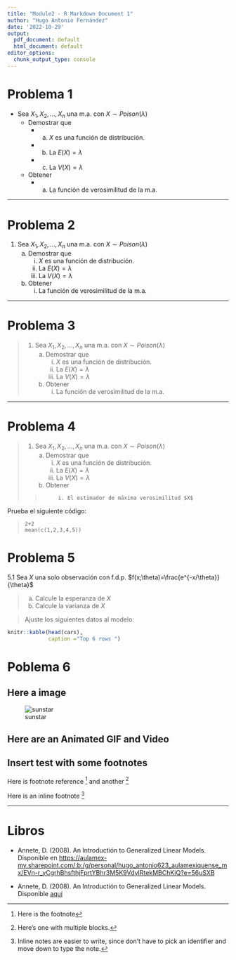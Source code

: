 ```yaml
---
title: "Module2 - R Markdown Document 1"
author: "Hugo Antonio Fernández"
date: '2022-10-29'
output:
  pdf_document: default
  html_document: default
editor_options:
  chunk_output_type: console
---
```


# Problema 1

* Sea $X_1,X_2,...,X_n$ una m.a. con $X\sim Poison(\lambda)$
    - Demostrar que 
        + (a) $X$ es una función de distribución.
        + (b) La $E(X)=\lambda$
        + (c) La $V(X)=\lambda$
    - Obtener
        + (a) La función de verosimilitud de la m.a.
        
---

# Problema 2

1. Sea $X_1,X_2,...,X_n$ una m.a. con $X\sim Poison(\lambda)$
    a. Demostrar que 
        i. $X$ es una función de distribución.
        ii. La $E(X)=\lambda$
        iii. La $V(X)=\lambda$
    b. Obtener
        i. La función de verosimilitud de la m.a.
        
---

# Problema 3

> 1. Sea $X_1,X_2,...,X_n$ una m.a. con $X\sim Poison(\lambda)$
>    a. Demostrar que 
>        i. $X$ es una función de distribución.
>        ii. La $E(X)=\lambda$
>        iii. La $V(X)=\lambda$
>    b. Obtener
>        i. La función de verosimilitud de la m.a.

---

# Problema 4

> 1. Sea $X_1,X_2,...,X_n$ una m.a. con $X\sim Poison(\lambda)$
>    a. Demostrar que 
>        i. $X$ es una función de distribución.
>        ii. La $E(X)=\lambda$
>        iii. La $V(X)=\lambda$
>    b. Obtener
>
> >          i. El estimador de máxima verosimilitud $X$


Prueba el siguiente código:

>     2+2
>     mean(c(1,2,3,4,5))


# Problema 5

5.1 Sea $X$ una solo observación con f.d.p. $f(x;\theta)=\frac{e^{-x/\theta}}{\theta}$

> (a) Calcule la esperanza de $X$
> (b) Calcule la varianza de $X$

> Ajuste los siguientes datos al modelo:

```r
knitr::kable(head(cars),
             caption ="Top 6 rows ")
```


# Poblema 6

## Here a image 

![sunstar](sunstar.png)

## Here are an Animated GIF and Video

<!-- ![sunstar](sunstar/sunstar.gif) -->

<!-- ![sunstar](sunstar/sunstar.mp4) -->


## Insert test with some footnotes

Here is footnote reference [^l] and another [^longnote]

Here is an inline footnote ^[Inline notes are easier to write, since don't have to pick an identifier and move down to type the note.]

[^l]: Here is the footnote
[^longnote]: Here's one with multiple blocks.




- - -





# Libros

* Annete, D. (2008). An Introductión to Generalized Linear Models. Disponible en <https://aulamex-my.sharepoint.com/:b:/g/personal/hugo_antonio623_aulamexiquense_mx/EVn-r_yCgrhBhsfthjFprtYBhr3M5K9VdyIRtekMBChKiQ?e=56uSXB>

* Annete, D. (2008). An Introductión to Generalized Linear Models. Disponible [aquí](https://aulamex-my.sharepoint.com/:b:/g/personal/hugo_antonio623_aulamexiquense_mx/EVn-r_yCgrhBhsfthjFprtYBhr3M5K9VdyIRtekMBChKiQ?e=56uSXB)



